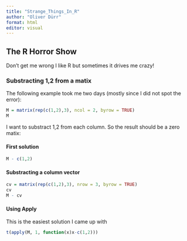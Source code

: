 ```yaml
---
title: "Strange_Things_In_R"
author: "Oliver Dürr"
format: html
editor: visual
---
```


## The R Horror Show

Don't get me wrong I like R but sometimes it drives me crazy!

### Substracting 1,2 from a matix

The following example took me two days (mostly since I did not spot the error):

```r
M = matrix(rep(c(1,2),3), ncol = 2, byrow = TRUE)
M
```

I want to substract 1,2 from each column. So the result should be a zero matix:

#### First solution

```r
M - c(1,2)
```

#### Substracting a column vector

```r
cv = matrix(rep(c(1,2),3), nrow = 3, byrow = TRUE)
cv
M - cv
```

#### Using Apply

This is the easiest solution I came up with

```r
t(apply(M, 1, function(x)x-c(1,2)))
```
